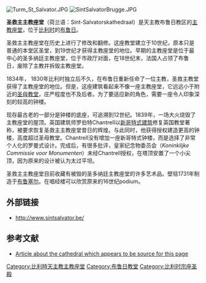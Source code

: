 [[Image:Turm_St_Salvator.JPG|thumb]]
[[Image:SintSalvatorBrugge.JPG|thumb]]

'''圣救主主教座堂'''（荷兰语：Sint-Salvatorskathedraal）是天主教布鲁日教区的[[主教座堂|主教座堂]]，位于[[比利时|比利时]]的[[布鲁日|布鲁日]]。

圣救主主教座堂在历史上进行了修改和翻修。这座教堂建立于10世纪，原本只是普通的本堂区圣堂，到19世纪才获得主教座堂的地位。早期的主教座堂是位于最中心的圣多纳廷主教座堂，位于市政厅对面，在18世纪末，法国人占领了布鲁日，废除了主教并拆毁主教座堂。

1834年， 1830年比利时独立后不久，在布鲁日重新任命了一位主教，圣救主教堂获得了主教座堂的地位。但是，这座建筑看起来不像一座主教座堂，它远远小于附近的[[圣母教堂_(布鲁日)|圣母教堂]]，庄严程度也不及后者。为了要适应新的角色，需要一座令人印象深刻的较高的钟楼。 

现存最古老的一部分是钟楼的底座，可追溯到12世纪。1839年，一场大火烧毁了主教座堂的屋顶。英国建筑师罗伯特Chantrell以[[新哥特式建筑|新哥特式建筑]]修复英国教堂著称，被要求恢复圣救主主教座堂昔日的辉煌。与此同时，他获得授权建造更高的钟楼，高度超过圣母教堂。Chantrell没有增加一座新哥特式钟楼，而是选择了非常个人化的罗曼式设计。完成后，有很多批评，皇家纪念物委员会（''Koninklijke Commissie voor Monumenten''）未经Chantrell授权，在塔顶安置了一个小尖顶，因为原来的设计被认为太过平坦。 

圣救主主教座堂目前收藏有被毁的圣多纳廷主教座堂的许多艺术品。壁毯1731年制造于[[布鲁塞尔|布鲁塞尔]]。在唱经楼可以欣赏原来的16世纪podium。

==外部链接==
*http://www.sintsalvator.be/ {{Wayback|url=http://www.sintsalvator.be/ |date=20200921042321 }}

==参考文献==
{{commonscat|Sint-Salvatorskathedraal}}
* [http://www.trabel.com/brugge/bruges-salvator.htm Article about the cathedral which appears to be source for this page] {{Wayback|url=http://www.trabel.com/brugge/bruges-salvator.htm |date=20071110033517 }}

{{coord|51.2055|N|3.2215|E|type:landmark|display=title}}

{{Authority control}}
{{DEFAULTSORT:Salvator}}
[[Category:比利時天主教主教座堂|Category:比利時天主教主教座堂]]
[[Category:布鲁日教堂|Category:布鲁日教堂]]
[[Category:比利时宗座圣殿|Category:比利时宗座圣殿]]